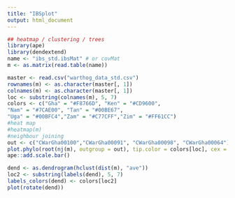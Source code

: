 ---
title: "IBSplot"
output: html_document
---

```{r}
## heatmap / clustering / trees
library(ape)
library(dendextend)
name <- "ibs_std.ibsMat" # or covMat
m <- as.matrix(read.table(name))

master <- read.csv("warthog_data_std.csv")
rownames(m) <- as.character(master[, 1])
colnames(m) <- as.character(master[, 1])
loc <- substring(colnames(m), 5, 7)
colors <- c("Gha" = "#F8766D", "Ken" = "#CD9600",
"Nam" = "#7CAE00", "Tan" = "#00BE67",
"Uga" = "#00BFC4","Zam" = "#C77CFF","Zim" = "#FF61CC")
#heat map
#heatmap(m)
#neighbour joining
out <- c("CWarGha00100","CWarGha00091", "CWarGha00098", "CWarGha00064")
plot.phylo(root(nj(m), outgroup = out), tip.color = colors[loc], cex = 0.8)
ape::add.scale.bar()

dend <- as.dendrogram(hclust(dist(m), "ave"))
loc2 <- substring(labels(dend), 5, 7)
labels_colors(dend) <- colors[loc2]
plot(rotate(dend))


```

